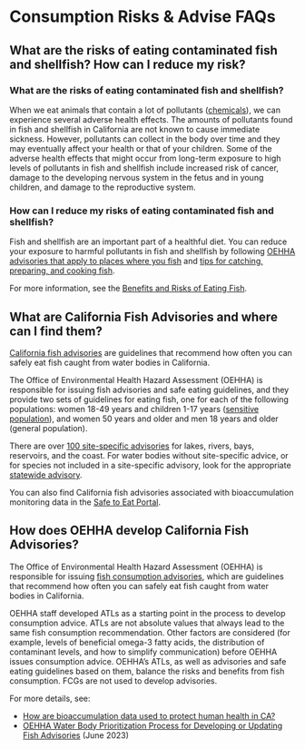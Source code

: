 # Consumption Risks & Advise FAQs

## What are the risks of eating contaminated fish and shellfish? How can I reduce my risk?

### **What are the risks of eating contaminated fish and shellfish?**

When we eat animals that contain a lot of pollutants ([chemicals](https://oehha.ca.gov/fish/chemicals-fish)), we can experience several adverse health effects. The amounts of pollutants found in fish and shellfish in California are not known to cause immediate sickness. However, pollutants can collect in the body over time and they may eventually affect your health or that of your children. Some of the adverse health effects that might occur from long-term exposure to high levels of pollutants in fish and shellfish include increased risk of cancer, damage to the developing nervous system in the fetus and in young children, and damage to the reproductive system.

### **How can I reduce my risks of eating contaminated fish and shellfish?**

Fish and shellfish are an important part of a healthful diet. You can reduce your exposure to harmful pollutants in fish and shellfish by following [OEHHA advisories that apply to places where you fish](https://oehha.ca.gov/fish/advisories) and [tips for catching, preparing, and cooking fish](https://oehha.ca.gov/fish/general-health-advice-people-catching-and-eating-sport-fish-california).

For more information, see the [Benefits and Risks of Eating Fish](https://oehha.ca.gov/fish/benefits-risks).

## What are California Fish Advisories and where can I find them?

[California fish advisories](https://oehha.ca.gov/fish/advisories) are guidelines that recommend how often you can safely eat fish caught from water bodies in California.

The Office of Environmental Health Hazard Assessment (OEHHA) is responsible for issuing fish advisories and safe eating guidelines, and they provide two sets of guidelines for eating fish, one for each of the following populations: women 18-49 years and children 1-17 years ([sensitive population](https://oehha.ca.gov/fish/women-and-children)), and women 50 years and older and men 18 years and older (general population).

There are over [100 site-specific advisories](https://oehha.ca.gov/fish/ca-fishmap) for lakes, rivers, bays, reservoirs, and the coast. For water bodies without site-specific advice, or for species not included in a site-specific advisory, look for the appropriate [statewide advisory](https://oehha.ca.gov/fish/advisories#Statewide).

You can also find California fish advisories associated with bioaccumulation monitoring data in the [Safe to Eat Portal](https://step.sfei.org/).

## How does OEHHA develop California Fish Advisories?

The Office of Environmental Health Hazard Assessment (OEHHA) is responsible for issuing [fish consumption advisories](https://oehha.ca.gov/fish/advisories), which are guidelines that recommend how often you can safely eat fish caught from water bodies in California. 

OEHHA staff developed ATLs as a starting point in the process to develop consumption advice. ATLs are not absolute values that always lead to the same fish consumption recommendation. Other factors are considered (for example, levels of beneficial omega-3 fatty acids, the distribution of contaminant levels, and how to simplify communication) before OEHHA issues consumption advice. OEHHA's ATLs, as well as advisories and safe eating guidelines based on them, balance the risks and benefits from fish consumption. FCGs are not used to develop advisories.

For more details, see:

-   [How are bioaccumulation data used to protect human health in CA?](https://cawaterboarddatacenter.github.io/stew-faq/data-use-human.html)
-   [OEHHA Water Body Prioritization Process for Developing or Updating Fish Advisories](https://oehha.ca.gov/media/downloads/fish/report/fishadvisoryprioritizationprocessreport2023.pdf) (June 2023)
